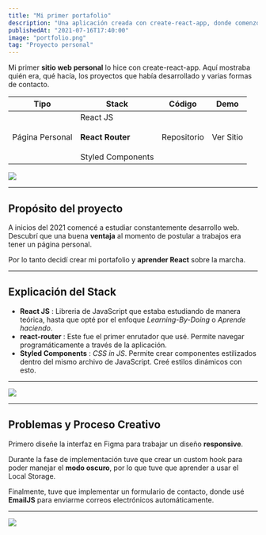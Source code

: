 ```yaml
---
title: "Mi primer portafolio"
description: "Una aplicación creada con create-react-app, donde comenzó mi presencia digital."
publishedAt: "2021-07-16T17:40:00"
image: "portfolio.png"
tag: "Proyecto personal"
---
```


Mi primer **sitio web personal** lo hice con create-react-app. Aquí mostraba quién era, qué hacía, los proyectos que había desarrollado y varias formas de contacto.

| Tipo            | Stack                                                                              | Código                                                                        | Demo                                                                    |
| --------------- | ---------------------------------------------------------------------------------- | ----------------------------------------------------------------------------- | ----------------------------------------------------------------------- |
| Página Personal | React JS <br /> <br /> <strong>React Router</strong> <br/> <br/> Styled Components | <Anchor href="https://github.com/Railly/portfolio-2021" >Repositorio</Anchor> | <Anchor href="https://portfolio-rh-2021.vercel.app/">Ver Sitio</Anchor> |

<Image src="/portfolio.png" width={1764} height={1131} />

---

## Propósito del proyecto

A inicios del 2021 comencé a estudiar constantemente desarrollo web. Descubrí que una buena **ventaja** al momento de postular a trabajos era tener un página personal.

Por lo tanto decidí crear mi portafolio y **aprender React** sobre la marcha.

---

## Explicación del Stack

- **React JS** : Libreria de JavaScript que estaba estudiando de manera teórica, hasta que opté por el enfoque _Learning-By-Doing_ o _Aprende haciendo_.
- **react-router** : Este fue el primer enrutador que usé. Permite navegar programáticamente a través de la aplicación.
- **Styled Components** : _CSS in JS_. Permite crear componentes estilizados dentro del mismo archivo de JavaScript. Creé estilos dinámicos con esto.

---

<Image src="/portfolio-browser.png" width={1792} height={977} />

---

## Problemas y Proceso Creativo

Primero diseñe la interfaz en Figma para trabajar un diseño **responsive**.

Durante la fase de implementación tuve que crear un custom hook para poder manejar el **modo oscuro**, por lo que tuve que aprender a usar el Local Storage.

Finalmente, tuve que implementar un formulario de contacto, donde usé **EmailJS** para enviarme correos electrónicos automáticamente.

---

<Image src="/portfolio-project.png" width={1792} height={977} />
